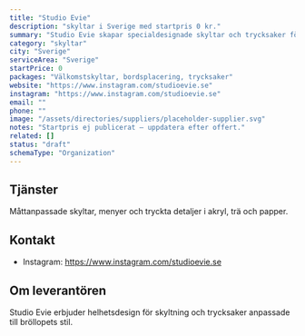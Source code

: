 ```yaml
---
title: "Studio Evie"
description: "skyltar i Sverige med startpris 0 kr."
summary: "Studio Evie skapar specialdesignade skyltar och trycksaker för bröllop och event."
category: "skyltar"
city: "Sverige"
serviceArea: "Sverige"
startPrice: 0
packages: "Välkomstskyltar, bordsplacering, trycksaker"
website: "https://www.instagram.com/studioevie.se"
instagram: "https://www.instagram.com/studioevie.se"
email: ""
phone: ""
image: "/assets/directories/suppliers/placeholder-supplier.svg"
notes: "Startpris ej publicerat – uppdatera efter offert."
related: []
status: "draft"
schemaType: "Organization"
---
```


## Tjänster

Måttanpassade skyltar, menyer och tryckta detaljer i akryl, trä och papper.

## Kontakt

- Instagram: https://www.instagram.com/studioevie.se

## Om leverantören

Studio Evie erbjuder helhetsdesign för skyltning och trycksaker anpassade till bröllopets stil.
